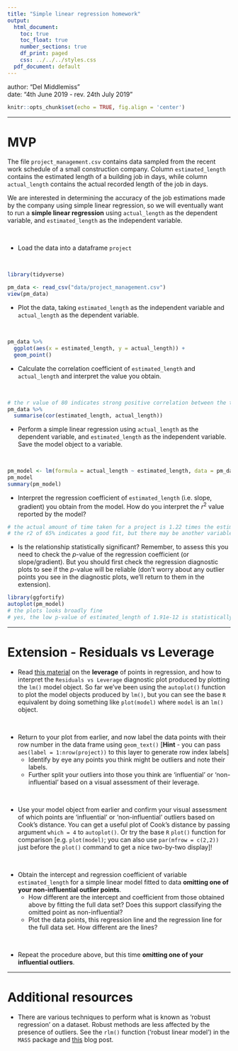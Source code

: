 ```yaml
---
title: "Simple linear regression homework"
output:
  html_document:
    toc: true
    toc_float: true
    number_sections: true
    df_print: paged
    css: ../../../styles.css
  pdf_document: default
---
```


<div class="blame">
author: "Del Middlemiss"<br>
date: "4th June 2019 - rev. 24th July 2019"
</div>

```r
knitr::opts_chunk$set(echo = TRUE, fig.align = 'center')
```

<hr>

# MVP

The file `project_management.csv` contains data sampled from the recent work schedule of a small construction company. Column `estimated_length` contains the estimated length of a building job in days, while column `actual_length` contains the actual recorded length of the job in days. 

We are interested in determining the accuracy of the job estimations made by the company using simple linear regression, so we will eventually want to run a **simple linear regression** using `actual_length` as the dependent variable, and `estimated_length` as the independent variable.

<br>

* Load the data into a dataframe `project`

<br>
```r
library(tidyverse)
```


```r
pm_data <- read_csv("data/project_management.csv")
view(pm_data)
```

* Plot the data, taking `estimated_length` as the independent variable and `actual_length` as the dependent variable. 

<br>
```r
pm_data %>% 
  ggplot(aes(x = estimated_length, y = actual_length)) +
  geom_point()
```

* Calculate the correlation coefficient of `estimated_length` and `actual_length` and interpret the value you obtain.

<br>
```r
# the r value of 80 indicates strong positive correlation between the two variables
pm_data %>% 
  summarise(cor(estimated_length, actual_length))
```

* Perform a simple linear regression using `actual_length` as the dependent variable, and `estimated_length` as the independent variable. Save the model object to a variable. 

<br>
```r
pm_model <- lm(formula = actual_length ~ estimated_length, data = pm_data)
pm_model
summary(pm_model)

```

* Interpret the regression coefficient of `estimated_length` (i.e. slope, gradient) you obtain from the model. How do you interpret the $r^2$ value reported by the model?
<br>
```r
# the actual amount of time taken for a project is 1.22 times the estimate time
# the r2 of 65% indicates a good fit, but there may be another variable which explains the actual time take for a project
```

* Is the relationship statistically significant? Remember, to assess this you need to check the $p$-value of the regression coefficient (or slope/gradient). But you should first check the regression diagnostic plots to see if the $p$-value will be reliable (don't worry about any outlier points you see in the diagnostic plots, we'll return to them in the extension).
```r
library(ggfortify)
autoplot(pm_model)
# the plots looks broadly fine
# yes, the low p-value of estimated_length of 1.91e-12 is statistically significant
```

<hr>

# Extension - Residuals vs Leverage

* Read [this material](https://boostedml.com/2019/03/linear-regression-plots-residuals-vs-leverage.html) on the **leverage** of points in regression, and how to interpret the `Residuals vs Leverage` diagnostic plot produced by plotting the `lm()` model object. So far we've been using the `autoplot()` function to plot the model objects produced by `lm()`, but you can see the base `R` equivalent by doing something like `plot(model)` where `model` is an `lm()` object.

<br>

* Return to your plot from earlier, and now label the data points with their row number in the data frame using `geom_text()` [**Hint** - you can pass `aes(label = 1:nrow(project))` to this layer to generate row index labels]
  - Identify by eye any points you think might be outliers and note their labels.
  - Further split your outliers into those you think are 'influential' or 'non-influential' based on a visual assessment of their leverage.

<br>

* Use your model object from earlier and confirm your visual assessment of which points are 'influential' or 'non-influential' outliers based on Cook's distance. You can get a useful plot of Cook's distance by passing argument `which = 4` to `autoplot()`. Or try the base `R` `plot()` function for comparison [e.g. `plot(model)`; you can also use `par(mfrow = c(2,2))` just before the `plot()` command to get a nice two-by-two display]!

<br>

* Obtain the intercept and regression coefficient of variable `estimated_length` for a simple linear model fitted to data **omitting one of your non-influential outlier points**. 
  - How different are the intercept and coefficient from those obtained above by fitting the full data set? Does this support classifying the omitted point as non-influential? 
  - Plot the data points, this regression line and the regression line for the full data set. How different are the lines?
  
<br>

* Repeat the procedure above, but this time **omitting one of your influential outliers**. 

<hr>

# Additional resources

* There are various techniques to perform what is known as 'robust regression' on a dataset. Robust methods are less affected by the presence of outliers. See the `rlm()` function ('robust linear model') in the `MASS` package and [this](http://www.alastairsanderson.com/R/tutorials/robust-regression-in-R/) blog post.



